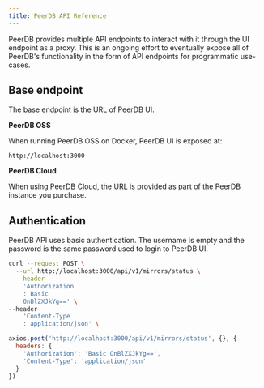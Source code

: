 ```yaml
---
title: PeerDB API Reference
---
```


PeerDB provides multiple API endpoints to interact with it through the UI endpoint as a proxy.
This is an ongoing effort to eventually expose all of PeerDB's functionality in the form of API endpoints for programmatic use-cases.

## Base endpoint
The base endpoint is the URL of PeerDB UI.

**PeerDB OSS**

When running PeerDB OSS on Docker, PeerDB UI is exposed at:
```
http://localhost:3000
```

**PeerDB Cloud**

When using PeerDB Cloud, the URL is provided as part of the PeerDB instance you purchase.

## Authentication

PeerDB API uses basic authentication.
The username is empty and the password is the same password used to login to PeerDB UI.

<CodeGroup>

```bash cURL
curl --request POST \
  --url http://localhost:3000/api/v1/mirrors/status \
  --header
    'Authorization
    : Basic
    OnBlZXJkYg==' \
--header
    'Content-Type
    : application/json' \
```

```javascript Axios
axios.post('http://localhost:3000/api/v1/mirrors/status', {}, {
  headers: {
    'Authorization': 'Basic OnBlZXJkYg==',
    'Content-Type': 'application/json'
  }
})
```
</CodeGroup>
